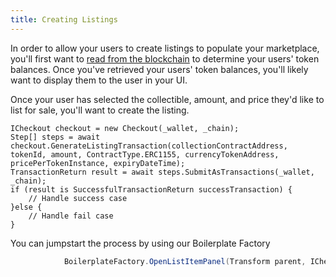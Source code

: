 ```yaml
---
title: Creating Listings
---
```


In order to allow your users to create listings to populate your marketplace, you'll first want to [read from the blockchain](/sdk/unity/power/read-from-blockchain) to determine your users' token balances. Once you've retrieved your users' token balances, you'll likely want to display them to the user in your UI.

Once your user has selected the collectible, amount, and price they'd like to list for sale, you'll want to create the listing.

```
ICheckout checkout = new Checkout(_wallet, _chain);
Step[] steps = await checkout.GenerateListingTransaction(collectionContractAddress, tokenId, amount, ContractType.ERC1155, currencyTokenAddress, pricePerTokenInstance, expiryDateTime);
TransactionReturn result = await steps.SubmitAsTransactions(_wallet, _chain);
if (result is SuccessfulTransactionReturn successTransaction) {
    // Handle success case
}else {
    // Handle fail case
}
```

You can jumpstart the process by using our Boilerplate Factory

```csharp
            BoilerplateFactory.OpenListItemPanel(Transform parent, ICheckout checkout, TokenBalance item, Action onClose = null)
```
